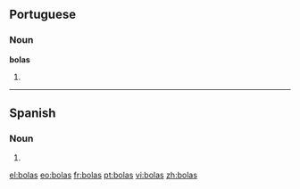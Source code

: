 ==Portuguese==

===Noun===
'''bolas''' {{f}}

# {{pt-noun form of|[[bola]]|onlyf|pl}}

----

==Spanish==

===Noun===
{{infl|es|noun form|g=f|g2=p}}

#{{vulgar|lang=es}}
 {{plural of|[[bola]]|lang=Spanish|nocat=1}}

[[el:bolas]]
[[eo:bolas]]
[[fr:bolas]]
[[pt:bolas]]
[[vi:bolas]]
[[zh:bolas]]
